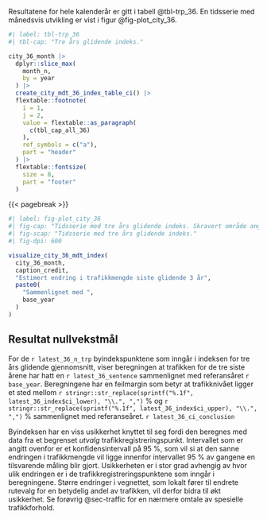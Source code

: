 Resultatene for hele kalenderår er gitt i tabell @tbl-trp_36. En tidsserie med månedsvis utvikling er vist i figur @fig-plot_city_36.

```r
#| label: tbl-trp_36
#| tbl-cap: "Tre års glidende indeks."

city_36_month |> 
  dplyr::slice_max(
    month_n,
    by = year
  ) |> 
  create_city_mdt_36_index_table_ci() |> 
  flextable::footnote(
    i = 1,
    j = 2,
    value = flextable::as_paragraph(
      c(tbl_cap_all_36)
    ),
    ref_symbols = c("a"),
    part = "header"
  ) |> 
  flextable::fontsize(
    size = 8,
    part = "footer"
  )
```

{{< pagebreak >}}


```r
#| label: fig-plot_city_36
#| fig-cap: "Tidsserie med tre års glidende indeks. Skravert område angir usikkerheten i beregningene i form av et 95 % konfidensintervall."
#| fig-scap: "Tidsserie med tre års glidende indeks." 
#| fig-dpi: 600

visualize_city_36_mdt_index(
  city_36_month,
  caption_credit,
  "Estimert endring i trafikkmengde siste glidende 3 år",
  paste0(
    "Sammenlignet med ",
    base_year
  )
)
```

\vspace{7mm}

::: {.callout-warning icon=false}

## Resultat nullvekstmål

<!--Sammenlignet med referanseåret er trafikkmengden de siste tre årene i gjennomsnitt-->
<!--Sammenlignet med referanseåret har trafikken de siste tre årene i gjennomsnitt hatt en -->
For de `r latest_36_n_trp` byindekspunktene som inngår i indeksen for tre års glidende gjennomsnitt, 
viser beregningen at trafikken for de tre siste årene har hatt en `r latest_36_sentence` sammenlignet med referansåret `r base_year`.
Beregningene har en feilmargin som betyr at trafikknivået ligger et sted mellom 
`r stringr::str_replace(sprintf("%.1f", latest_36_index$ci_lower), "\\.", ",")` % og 
`r stringr::str_replace(sprintf("%.1f", latest_36_index$ci_upper), "\\.", ",")` % sammenlignet med referanseåret. `r latest_36_ci_conclusion`

:::

\vspace{5mm}

Byindeksen har en viss usikkerhet knyttet til seg fordi den beregnes med data fra et begrenset *utvalg* trafikkregistreringspunkt.  Intervallet som er angitt ovenfor er et konfidensintervall på 95 %, som vil si at den sanne endringen i trafikkmengde vil ligge innenfor intervallet 95 % av gangene en tilsvarende måling blir gjort. Usikkerheten er i stor grad avhengig av hvor ulik endringen er i de trafikkregistreringspunktene som inngår i beregningene. Større endringer i vegnettet, som lokalt fører til endrete rutevalg for en betydelig andel av trafikken, vil derfor bidra til økt usikkerhet. Se forøvrig @sec-traffic for en nærmere omtale av spesielle trafikkforhold.

